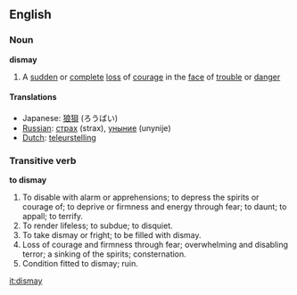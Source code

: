 ==English==
===Noun===
'''dismay'''
#A [[sudden]] or [[complete]] [[loss]] of [[courage]] in the [[face]] of [[trouble]] or [[danger]]

====Translations====
*Japanese: [[狼狽]] (ろうばい)
*[[Russian]]: [[страх]] (strax), [[уныние]] (unynije) 
*[[Dutch]]: [[teleurstelling]]

===Transitive verb===
'''to dismay'''

#To disable with alarm or apprehensions; to depress the spirits or courage of; to deprive or firmness and energy through fear; to daunt; to appall; to terrify.
#To render lifeless; to subdue; to disquiet.
#To take dismay or fright; to be filled with dismay.
#Loss of courage and firmness through fear; overwhelming and disabling terror; a sinking of the spirits; consternation.
#Condition fitted to dismay; ruin.

[[it:dismay]]